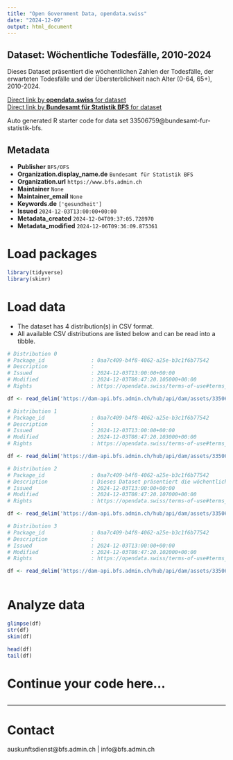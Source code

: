 ```yaml
---
title: "Open Government Data, opendata.swiss"
date: "2024-12-09"
output: html_document
---
```


## Dataset: Wöchentliche Todesfälle, 2010-2024

Dieses Dataset präsentiert die wöchentlichen Zahlen der Todesfälle, der erwarteten Todesfälle und der Übersterblichkeit nach Alter (0-64, 65+), 2010-2024.

[Direct link by **opendata.swiss** for dataset](https://opendata.swiss/de/dataset/wochentliche-todesfalle-2010-20241)<br>
[Direct link by **Bundesamt für Statistik BFS** for dataset](https://www.bfs.admin.ch/asset/de/ts-d-14.03.04.03-wr)

Auto generated R starter code for data set 33506759@bundesamt-fur-statistik-bfs.

## Metadata

- **Publisher** `BFS/OFS`
- **Organization.display_name.de** `Bundesamt für Statistik BFS`
- **Organization.url** `https://www.bfs.admin.ch`
- **Maintainer** `None`
- **Maintainer_email** `None`
- **Keywords.de** `['gesundheit']`
- **Issued** `2024-12-03T13:00:00+00:00`
- **Metadata_created** `2024-12-04T09:37:05.728970`
- **Metadata_modified** `2024-12-06T09:36:09.875361`


# Load packages

```r

library(tidyverse)
library(skimr)

```

# Load data

-   The dataset has 4 distribution(s) in CSV format.
-   All available CSV distributions are listed below and can be read into a tibble.

```r

# Distribution 0
# Package_id               : 0aa7c409-b4f8-4062-a25e-b3c1f6b77542
# Description              : 
# Issued                   : 2024-12-03T13:00:00+00:00
# Modified                 : 2024-12-03T08:47:20.105000+00:00
# Rights                   : https://opendata.swiss/terms-of-use#terms_by_ask

df <- read_delim('https://dam-api.bfs.admin.ch/hub/api/dam/assets/33506774/master')

# Distribution 1
# Package_id               : 0aa7c409-b4f8-4062-a25e-b3c1f6b77542
# Description              : 
# Issued                   : 2024-12-03T13:00:00+00:00
# Modified                 : 2024-12-03T08:47:20.103000+00:00
# Rights                   : https://opendata.swiss/terms-of-use#terms_by_ask

df <- read_delim('https://dam-api.bfs.admin.ch/hub/api/dam/assets/33506785/master')

# Distribution 2
# Package_id               : 0aa7c409-b4f8-4062-a25e-b3c1f6b77542
# Description              : Dieses Dataset präsentiert die wöchentlichen Zahlen der Todesfälle, der erwarteten Todesfälle und der Übersterblichkeit nach Alter (0-64, 65+), 2010-2024.
# Issued                   : 2024-12-03T13:00:00+00:00
# Modified                 : 2024-12-03T08:47:20.107000+00:00
# Rights                   : https://opendata.swiss/terms-of-use#terms_by_ask

df <- read_delim('https://dam-api.bfs.admin.ch/hub/api/dam/assets/33506771/master')

# Distribution 3
# Package_id               : 0aa7c409-b4f8-4062-a25e-b3c1f6b77542
# Description              : 
# Issued                   : 2024-12-03T13:00:00+00:00
# Modified                 : 2024-12-03T08:47:20.102000+00:00
# Rights                   : https://opendata.swiss/terms-of-use#terms_by_ask

df <- read_delim('https://dam-api.bfs.admin.ch/hub/api/dam/assets/33506781/master')



```

# Analyze data

```r

glimpse(df)
str(df)
skim(df)

head(df)
tail(df)

```

# Continue your code here...

```r

```

------------------------------------------------------------------------

# Contact

auskunftsdienst@bfs.admin.ch | info@bfs.admin.ch
